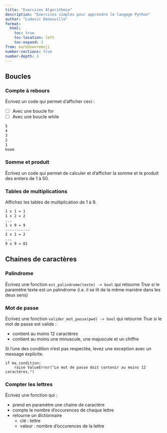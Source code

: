 ```yaml
---
title: "Exercices Algorithmie"
description: "Exercices simples pour apprendre le langage Python"
author: "Ludovic Deneuville"
format: 
  html:
    toc: true
    toc-location: left
    toc-expand: 3
from: markdown+emoji
number-sections: true
number-depth: 3
---
```


## Boucles

### Compte à rebours

Écrivez un code qui permet d'afficher ceci :

- [ ] Avec une boucle for
- [ ] Avec une boucle while

```.txt
5
4
3
2
1
boom
```

### Somme et produit

Écrivez un code qui permet de calculer et d'afficher la somme et le produit des entiers de 1 à 50.


### Tables de multiplications

Affichez les tables de multiplication de 1 à 9.

```.txt
1 x 1 = 1
1 x 2 = 2
...
1 x 9 = 9
-----------
2 x 1 = 2
...
9 x 9 = 81
```


## Chaines de caractères

### Palindrome

Écrivez une fonction `est_palindrome(texte) -> bool` qui retourne *True* si le paramètre texte est un palindrome (i.e. il se lit de la même manière dans les deux sens)

### Mot de passe

Écrivez une fonction `valider_mot_passe(pwd) -> bool` qui retourne *True* si le mot de passe est valide :

- contient au moins 12 caractères
- contient au moins une minuscule, une majuscule et un chiffre

Si l'une des condition n'est pas respectée, levez une exception avec un message explicite.

::: {.callout-note title="Lever une exception"}
```.python
if ma_condition:
    raise ValueError("Le mot de passe doit contenir au moins 12 caractères.")
```
:::

### Compter les lettres

Écrivez une fonction qui :

- prend en paramètre une chaine de caractère
- compte le nombre d'occurences de chaque lettre
- retourne un dictionnaire 
  - clé : lettre
  - valeur : nombre d'occurences de la lettre
